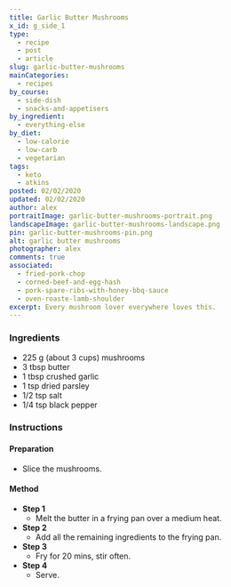 ```yaml
---
title: Garlic Butter Mushrooms
x_id: g_side_1
type:
  - recipe
  - post
  - article
slug: garlic-butter-mushrooms
mainCategories: 
  - recipes 
by_course:
  - side-dish
  - snacks-and-appetisers
by_ingredient:
  - everything-else
by_diet:
  - low-calorie
  - low-carb
  - vegetarian
tags: 
  - keto
  - atkins
posted: 02/02/2020
updated: 02/02/2020
author: alex
portraitImage: garlic-butter-mushrooms-portrait.png
landscapeImage: garlic-butter-mushrooms-landscape.png
pin: garlic-butter-mushrooms-pin.png
alt: garlic butter mushrooms
photographer: alex
comments: true
associated: 
  - fried-pork-chop
  - corned-beef-and-egg-hash
  - pork-spare-ribs-with-honey-bbq-sauce
  - oven-roaste-lamb-shoulder
excerpt: Every mushroom lover everywhere loves this.
---
```


<Ingredients>

### Ingredients
    
  - 225 g (about 3 cups) mushrooms
  - 3 tbsp butter
  - 1 tbsp crushed garlic
  - 1 tsp dried parsley
  - 1/2 tsp salt
  - 1/4 tsp black pepper

</Ingredients>

<Instructions>

### Instructions

#### Preparation

  - Slice the mushrooms.

#### Method

  - **Step 1**
    - Melt the butter in a frying pan over a medium heat.
  - **Step 2**
    - Add all the remaining ingredients to the frying pan.
  - **Step 3**
    - Fry for 20 mins, stir often.
  - **Step 4**
    - Serve.

</Instructions>



